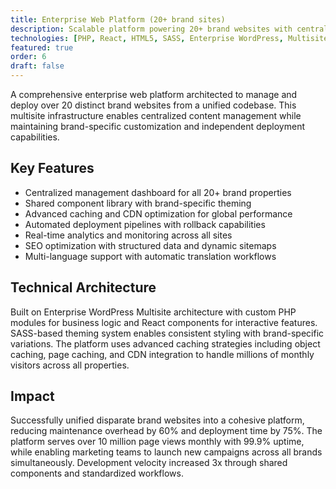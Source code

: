 ```yaml
---
title: Enterprise Web Platform (20+ brand sites)
description: Scalable platform powering 20+ brand websites with centralized management, shared components, and consistent UX.
technologies: [PHP, React, HTML5, SASS, Enterprise WordPress, Multisite, Management at Scale]
featured: true
order: 6
draft: false
---
```


A comprehensive enterprise web platform architected to manage and deploy over 20 distinct brand websites from a unified codebase. This multisite infrastructure enables centralized content management while maintaining brand-specific customization and independent deployment capabilities.

## Key Features

- Centralized management dashboard for all 20+ brand properties
- Shared component library with brand-specific theming
- Advanced caching and CDN optimization for global performance
- Automated deployment pipelines with rollback capabilities
- Real-time analytics and monitoring across all sites
- SEO optimization with structured data and dynamic sitemaps
- Multi-language support with automatic translation workflows

## Technical Architecture

Built on Enterprise WordPress Multisite architecture with custom PHP modules for business logic and React components for interactive features. SASS-based theming system enables consistent styling with brand-specific variations. The platform uses advanced caching strategies including object caching, page caching, and CDN integration to handle millions of monthly visitors across all properties.

## Impact

Successfully unified disparate brand websites into a cohesive platform, reducing maintenance overhead by 60% and deployment time by 75%. The platform serves over 10 million page views monthly with 99.9% uptime, while enabling marketing teams to launch new campaigns across all brands simultaneously. Development velocity increased 3x through shared components and standardized workflows.
